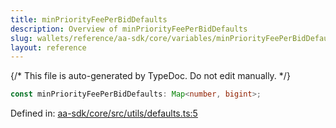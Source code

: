 ```yaml
---
title: minPriorityFeePerBidDefaults
description: Overview of minPriorityFeePerBidDefaults
slug: wallets/reference/aa-sdk/core/variables/minPriorityFeePerBidDefaults
layout: reference
---
```


{/* This file is auto-generated by TypeDoc. Do not edit manually. */}

```ts
const minPriorityFeePerBidDefaults: Map<number, bigint>;
```

Defined in: [aa-sdk/core/src/utils/defaults.ts:5](https://github.com/alchemyplatform/aa-sdk/blob/17aad1f572375d42a06c7e3238078a88a435d459/aa-sdk/core/src/utils/defaults.ts#L5)
